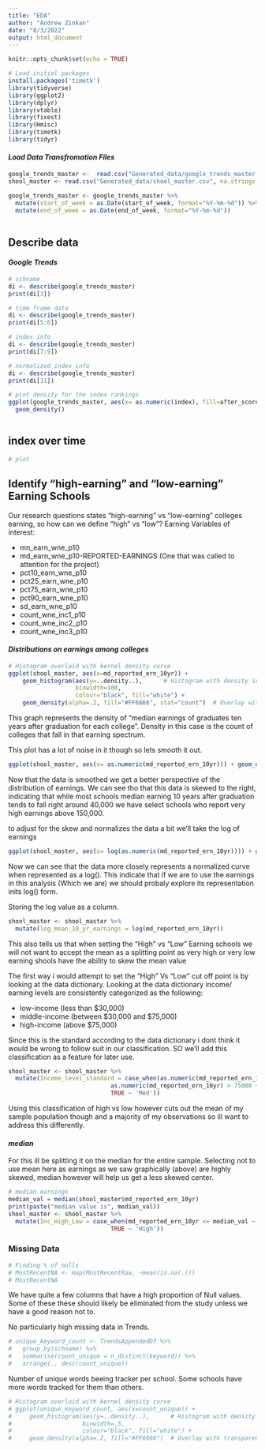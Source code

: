 ```yaml
---
title: "EDA"
author: "Andrew Zinkan"
date: "8/3/2022"
output: html_document
---
```


```r
knitr::opts_chunk$set(echo = TRUE)
```

```r
# Load initial packages
install.packages('timetk')
library(tidyverse)
library(ggplot2)
library(dplyr)
library(vtable)
library(fixest)
library(Hmisc)
library(timetk)
library(tidyr)
```

#### _Load Data Transfromation Files_
```r
google_trends_master <-  read.csv("Generated_data/google_trends_master.csv", na.strings = c("","NA","NULL",NULL))
shool_master <- read.csv("Generated_data/shool_master.csv", na.strings = c("","NA","NULL",NULL))

```

```r
google_trends_master <- google_trends_master %>% 
  mutate(start_of_week = as.Date(start_of_week, format="%Y-%m-%d")) %>% 
  mutate(end_of_week = as.Date(end_of_week, format="%Y-%m-%d"))
  
```

## Describe data
#### _Google Trends_

```r
# schname
di <- describe(google_trends_master)
print(di[3])
```
```r
# time frame data
di <- describe(google_trends_master)
print(di[5:6])
```
```r
# index info
di <- describe(google_trends_master)
print(di[7:9])
```
```r
# normalized index info
di <- describe(google_trends_master)
print(di[11])
```
```r

# plot density for the index rankings
ggplot(google_trends_master, aes(x= as.numeric(index), fill=after_score_card, alpha = 0.4)) + 
  geom_density()

```

```r



```

## index over time

```r
# plot 

```


## Identify "high-earning" and "low-earning" Earning Schools
Our research questions states “high-earning” vs “low-earning” colleges earning, so how can we define “high” vs “low”?
Earning Variables of interest:

- mn_earn_wne_p10
- md_earn_wne_p10-REPORTED-EARNINGS (One that was called to attention for the project)
- pct10_earn_wne_p10
- pct25_earn_wne_p10
- pct75_earn_wne_p10
- pct90_earn_wne_p10
- sd_earn_wne_p10
- count_wne_inc1_p10
- count_wne_inc2_p10
- count_wne_inc3_p10

#### _Distributions on earnings among colleges_
```r
# Histogram overlaid with kernel density curve
ggplot(shool_master, aes(x=md_reported_ern_10yr)) +
    geom_histogram(aes(y=..density..),      # Histogram with density instead of count on y-axis
                   binwidth=100,
                   colour="black", fill="white") +
    geom_density(alpha=.2, fill="#FF6666", stat="count")  # Overlay with transparent density plot
```

This graph represents the density of "median earnings of graduates ten years after graduation for each college".
Density in this case is the count of colleges that fall in that earning spectrum.

This plot has a lot of noise in it though so lets smooth it out. 
```r
ggplot(shool_master, aes(x= as.numeric(md_reported_ern_10yr))) + geom_density()

```

Now that the data is smoothed we get a better perspective of the distribution of earnings. 
We can see tho that this data is skewed to the right, indicating that while most schools median earning 10 years after graduation tends to fall right around 40,000 we have select schools who report very high earnings above 150,000. 

to adjust for the skew and normalizes the data a bit we'll take the log of earnings
```r
ggplot(shool_master, aes(x= log(as.numeric(md_reported_ern_10yr)))) + geom_density()
```
Now we can see that the data more closely represents a normalized curve when represented as a log().
This indicate that if we are to use the earnings in this analysis (Which we are) we should probaly explore its representation inits log() form. 

Storing the log value as a column. 
```r
shool_master <- shool_master %>%
  mutate(log_mean_10_yr_earnings = log(md_reported_ern_10yr))
```

This also tells us that when setting the "High" vs "Low" Earning schools we will not want to accept the mean as a splitting point as very high or very low earning shools have the ability to skew the mean value

The first way i would attempt to set the "High" Vs "Low" cut off point is by looking at the data dictionary. 
Looking at the data dictionary income/ earning levels are consistently categorized as the following:

- low-income (less than $30,000)
- middle-income (between $30,000 and $75,000)
- high-income (above $75,000)

Since this is the standard according to the data dictionary i dont think it would be wrong to follow suit in our classification.
SO we'll add this classification as a feature for later use.

```r
shool_master <- shool_master %>%
  mutate(Income_level_standard = case_when(as.numeric(md_reported_ern_10yr) < 30000 ~ 'Low',
                             as.numeric(md_reported_ern_10yr) > 75000 ~ 'High',
                             TRUE ~ 'Med'))
```

Using this classification of high vs low however cuts out the mean of my sample population though and a majority of my observations so ill want to address this differently.  

#### _median_
For this ill be splitting it on the median for the entire sample. Selecting not to use mean here as earnings as we saw graphically (above) are highly skewed, median however will help us get a less skewed center. 

```r
# median earnings
median_val = median(shool_master$md_reported_ern_10yr)
print(paste("median value is", median_val))
shool_master <- shool_master %>%
  mutate(Inc_High_Low = case_when(md_reported_ern_10yr <= median_val ~ 'Low',
                             TRUE ~ 'High'))

```



### Missing Data
```r
# Finding % of nulls
# MostRecentNA <- map(MostRecentRaw, ~mean(is.na(.)))
# MostRecentNA

```

We have quite a few columns that have a high proportion of Null values. 
Some of these these should likely be eliminated from the study unless we have a good reason not to. 



No particularly high missing data in Trends.

```r
# unique_keyword_count <- TrendsAppendedDf %>% 
#   group_by(schname) %>%
#   summarise(count_unique = n_distinct(keyword)) %>% 
#   arrange(., desc(count_unique))
```


Number of unique words beeing tracker per school. Some schools have more words tracked for them than others. 
```r
# Histogram overlaid with kernel density curve
# ggplot(unique_keyword_count, aes(x=count_unique)) + 
#     geom_histogram(aes(y=..density..),      # Histogram with density instead of count on y-axis
#                    binwidth=.5,
#                    colour="black", fill="white") +
#     geom_density(alpha=.2, fill="#FF6666")  # Overlay with transparent density plot
```
